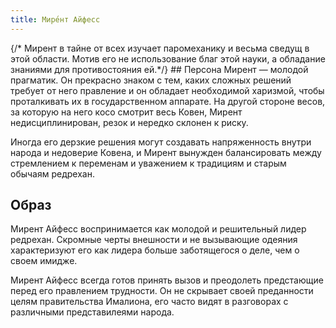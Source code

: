 ```yaml
---
title: Мире́нт Айфесс
---
```


<CharacterCard data="canons" name="Мире́нт Айфесс" />

<NiheriaRuler/>
{/* Мирент в тайне от всех изучает паромеханику и весьма сведущ в этой области. Мотив его не использование благ этой науки, а обладание знаниями для противостояния ей.*/}
## Персона
Мирент — молодой прагматик. Он прекрасно знаком с тем, каких сложных решений требует от него правление и он обладает необходимой харизмой, чтобы проталкивать их в государственном аппарате. На другой стороне весов, за которую на него косо смотрит весь Ковен, Мирент недисциплинирован, резок и нередко склонен к риску.

Иногда его дерзкие решения могут создавать напряженность внутри народа и недоверие Ковена, и Мирент вынужден балансировать между стремлением к переменам и уважением к традициям и старым обычаям редрехан.

## Образ
Мирент Айфесс воспринимается как молодой и решительный лидер редрехан. Скромные черты внешности и не вызывающие одеяния характеризуют его как лидера больше заботящегося о деле, чем о своем имидже.

Мирент Айфесс всегда готов принять вызов и преодолеть предстающие перед его правлением трудности. Он не скрывает своей преданности целям правительства Ималиона, его часто видят в разговорах с различными представилеями народа. 

<NiheriaRuler/>

